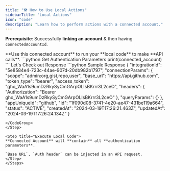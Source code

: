 ```yaml
---
title: "🛠️ How to Use Local Actions"
sidebarTitle: "Local Actions"
icon: "code"
description: "Learn how to perform actions with a connected account."
---
```


**Prerequisite**: Successfully **linking an account** & then having `connectedAccountId`.

<Steps>
<Step title="Get Connected Account">
**Use this connected account** to run your **local code** to make **API calls**.
<CodeGroup>
```python Get Authentication Parameters
print(connected_account)
```
</CodeGroup>
Let's Check out Response
<CodeGroup>
```python Sample Response
{
  "integrationId": "5e8584e4-723c-44ae-907d-20db982b1797",
  "connectionParams": {
    "scope": "admin:org,gist,repo,user",
    "base_url": "https://api.github.com",
    "token_type": "bearer",
    "access_token": "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",
    "headers": {
      "Authorization": "Bearer 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"
    },
    "queryParams": {}
  },
  "appUniqueId": "github",
  "id": "1f090d08-3741-4e20-ae47-431be119a664",
  "status": "ACTIVE",
  "createdAt": "2024-03-19T17:26:21.463Z",
  "updatedAt": "2024-03-19T17:26:24.134Z"
}

```
</CodeGroup>
</Step>

<Step title="Execute Local Code">
**Connected Account** will **contain** all **authentication parameters**.

`Base URL`, `Auth header` can be injected in an API request.
</Step>
</Steps>